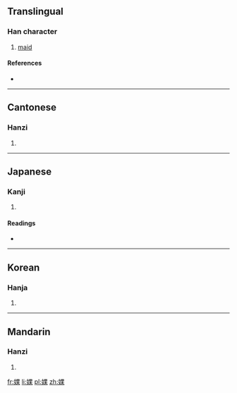 ==Translingual==

===Han character===
{{Han char|rn=38|rad=女|as=08|sn=11|four=4649<sub>4</sub>|canj=女田木 (VWD)|ids=⿰[[女]][[果]]}}

# [[maid]]

====References====
* {{Han ref|kx=0264.200|dkj=06404|dj=0531.120|hdz=21057.140|uh=5A50|ud=23120|bh=D4D6|bd=54486}}

----

==Cantonese==

===Hanzi===
{{yue-hanzi|jyut=|y=gwo2}}

# {{defn|lang=yue|sort=女08}}

----

==Japanese==

===Kanji===
{{ja-kanji|grade=|rs=女08}}

# {{defn|lang=ja|sort=女08}}

====Readings====
* {{ja-readings|on=[[わ]] (wa), [[か]] (ka)|kun=[[たおやか]] (taoyaka), [[はべる]] (haberu)}}

----

==Korean==

===Hanja===
{{ko-hanja|hangeul=와|rv=wa|mr=wa}}

# {{defn|lang=ko|sort=女08}}

----

==Mandarin==

===Hanzi===
{{cmn-hanzi|pin=[[wǒ]] ([[wo3]])|wg=wo<sup>3</sup>}}

# {{defn|lang=cmn|sort=女08}}

[[fr:婐]]
[[li:婐]]
[[pl:婐]]
[[zh:婐]]